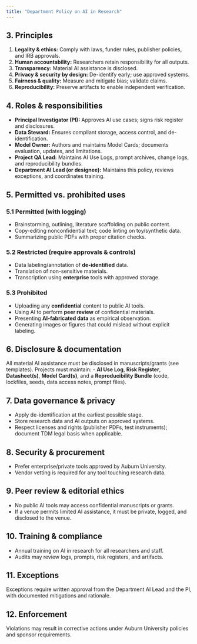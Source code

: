 ```yaml
---
title: "Department Policy on AI in Research"
---
```



## 3. Principles
1. **Legality & ethics:** Comply with laws, funder rules, publisher policies, and IRB approvals.
2. **Human accountability:** Researchers retain responsibility for all outputs.
3. **Transparency:** Material AI assistance is disclosed.
4. **Privacy & security by design:** De-identify early; use approved systems.
5. **Fairness & quality:** Measure and mitigate bias; validate claims.
6. **Reproducibility:** Preserve artifacts to enable independent verification.


## 4. Roles & responsibilities
- **Principal Investigator (PI):** Approves AI use cases; signs risk register and disclosures.
- **Data Steward:** Ensures compliant storage, access control, and de-identification.
- **Model Owner:** Authors and maintains Model Cards; documents evaluation, updates, and limitations.
- **Project QA Lead:** Maintains AI Use Logs, prompt archives, change logs, and reproducibility bundles.
- **Department AI Lead (or designee):** Maintains this policy, reviews exceptions, and coordinates training.


## 5. Permitted vs. prohibited uses
### 5.1 Permitted (with logging)
- Brainstorming, outlining, literature scaffolding on public content.
- Copy-editing nonconfidential text; code linting on toy/synthetic data.
- Summarizing public PDFs with proper citation checks.


### 5.2 Restricted (require approvals & controls)
- Data labeling/annotation of **de-identified** data.
- Translation of non-sensitive materials.
- Transcription using **enterprise** tools with approved storage.


### 5.3 Prohibited
- Uploading any **confidential** content to public AI tools.
- Using AI to perform **peer review** of confidential materials.
- Presenting **AI-fabricated data** as empirical observation.
- Generating images or figures that could mislead without explicit labeling.


## 6. Disclosure & documentation
All material AI assistance must be disclosed in manuscripts/grants (see templates). Projects must maintain:
- **AI Use Log**, **Risk Register**, **Datasheet(s)**, **Model Card(s)**, and a **Reproducibility Bundle** (code, lockfiles, seeds, data access notes, prompt files).


## 7. Data governance & privacy
- Apply de-identification at the earliest possible stage.
- Store research data and AI outputs on approved systems.
- Respect licenses and rights (publisher PDFs, test instruments); document TDM legal basis when applicable.


## 8. Security & procurement
- Prefer enterprise/private tools approved by Auburn University.
- Vendor vetting is required for any tool touching research data.


## 9. Peer review & editorial ethics
- No public AI tools may access confidential manuscripts or grants.
- If a venue permits limited AI assistance, it must be private, logged, and disclosed to the venue.


## 10. Training & compliance
- Annual training on AI in research for all researchers and staff.
- Audits may review logs, prompts, risk registers, and artifacts.


## 11. Exceptions
Exceptions require written approval from the Department AI Lead and the PI, with documented mitigations and rationale.


## 12. Enforcement
Violations may result in corrective actions under Auburn University policies and sponsor requirements.

